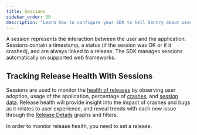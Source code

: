 ```yaml
---
title: Sessions
sidebar_order: 50
description: "Learn how to configure your SDK to tell Sentry about users sessions."
---
```


A session represents the interaction between the user and the application. Sessions contain a timestamp, a status (if the session was OK or if it crashed), and are always linked to a release. The SDK manages sessions automatically on <PlatformLink to="/integrations/#web-frameworks">supported web frameworks</PlatformLink>.

<PlatformContent includePath="configuration/auto-session-tracking" />

## Tracking Release Health With Sessions

Sessions are used to monitor the [health of releases](/product/releases/health/) by observing user adoption, usage of the application, percentage of [crashes](/product/releases/health/#crashes--unhandled), and [session data](/product/releases/health/#sessions). Release health will provide insight into the impact of crashes and bugs as it relates to user experience, and reveal trends with each new issue through the [Release Details](/product/releases/release-details/) graphs and filters.

In order to monitor release health, you need to set a <PlatformLink to="/configuration/releases/">release</PlatformLink>.
